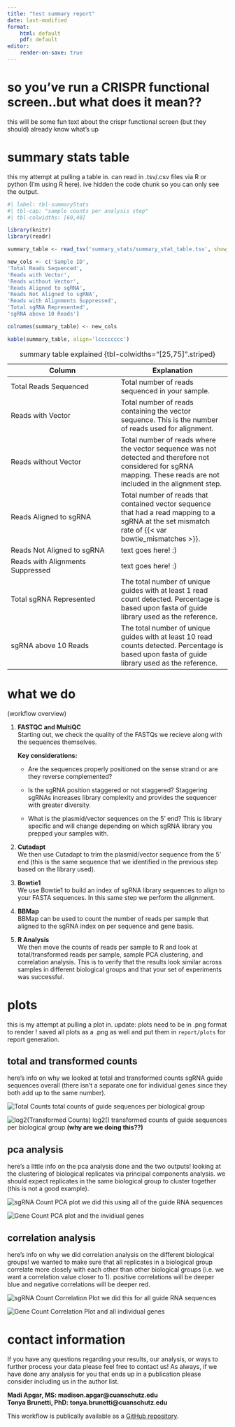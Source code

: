 ```yaml
---
title: "test summary report"
date: last-modified
format:
    html: default
    pdf: default
editor: 
    render-on-save: true
---
```


# so you've run a CRISPR functional screen..but what does it mean??

this will be some fun text about the crispr functional screen (but they should) already know what's up

# summary stats table

this my attempt at pulling a table in. can read in .tsv/.csv files via R or python (I'm using R here). ive hidden the code chunk so you can only see the output.

```r
#| label: tbl-summaryStats
#| tbl-cap: "sample counts per analysis step"
#| tbl-colwidths: [60,40]

library(knitr)
library(readr)

summary_table <- read_tsv('summary_stats/summary_stat_table.tsv', show_col_types = FALSE)

new_cols <- c('Sample ID',
'Total Reads Sequenced',
'Reads with Vector',
'Reads without Vector',
'Reads Aligned to sgRNA',
'Reads Not Aligned to sgRNA',
'Reads with Alignments Suppressed',
'Total sgRNA Represented',
'sgRNA above 10 Reads')

colnames(summary_table) <- new_cols

kable(summary_table, align='lcccccccc')
```

| Column                           | Explanation                                                                                                                                                          |
|------------------------------------|------------------------------------|
| Total Reads Sequenced            | Total number of reads sequenced in your sample.                                                                                                                      |
| Reads with Vector                | Total number of reads containing the vector sequence. This is the number of reads used for alignment.                                                                |
| Reads without Vector             | Total number of reads where the vector sequence was not detected and therefore not considered for sgRNA mapping. These reads are not included in the alignment step. |
| Reads Aligned to sgRNA           | Total number of reads that contained vector sequence that had a read mapping to a sgRNA at the set mismatch rate of {{< var bowtie_mismatches >}}.                   |
| Reads Not Aligned to sgRNA       | text goes here! :)                                                                                                                                                   |
| Reads with Alignments Suppressed | text goes here! :)                                                                                                                                                   |
| Total sgRNA Represented          | The total number of unique guides with at least 1 read count detected. Percentage is based upon fasta of guide library used as the reference.                        |
| sgRNA above 10 Reads             | The total number of unique guides with at least 10 read counts detected. Percentage is based upon fasta of guide library used as the reference.                      |

: summary table explained {tbl-colwidths="\[25,75\]".striped}

# what we do

(workflow overview)

1.  **FASTQC and MultiQC**\
    Starting out, we check the quality of the FASTQs we recieve along with the sequences themselves.

    **Key considerations:**

    -   Are the sequences properly positioned on the sense strand or are they reverse complemented?

    -   Is the sgRNA position staggered or not staggered? Staggering sgRNAs increases library complexity and provides the sequencer with greater diversity.

    -   What is the plasmid/vector sequences on the 5' end? This is library specific and will change depending on which sgRNA library you prepped your samples with.

2.  **Cutadapt**\
    We then use Cutadapt to trim the plasmid/vector sequence from the 5' end (this is the same sequence that we identified in the previous step based on the library used).

3.  **Bowtie1**\
    We use Bowtie1 to build an index of sgRNA library sequences to align to your FASTA sequences. In this same step we perform the alignment.

4.  **BBMap**\
    BBMap can be used to count the number of reads per sample that aligned to the sgRNA index on per sequence and gene basis.

5.  **R Analysis**\
    We then move the counts of reads per sample to R and look at total/transformed reads per sample, sample PCA clustering, and correlation analysis. This is to verify that the results look similar across samples in different biological groups and that your set of experiments was successful.

# plots

this is my attempt at pulling a plot in. update: plots need to be in .png format to render ! saved all plots as a .png as well and put them in `report/plots` for report generation.

## total and transformed counts

here's info on why we looked at total and transformed counts sgRNA guide sequences overall (there isn't a separate one for individual genes since they both add up to the same number).

![Total Counts](plots/sample_totalCount_plot.png) total counts of guide sequences per biological group

![log2(Transformed Counts)](plots/sample_transCounts_plot.png) log2() transformed counts of guide sequences per biological group **(why are we doing this??)**

## pca analysis

here's a little info on the pca analysis done and the two outputs! looking at the clustering of biological replicates via principal components analysis. we should expect replicates in the same biological group to cluster together (this is not a good example).

![sgRNA Count PCA plot](plots/sgRNACount_PCA_plot.png) we did this using all of the guide RNA sequences

![Gene Count PCA plot](plots/geneCount_PCA_plot.png) and the invidiual genes

## correlation analysis

here's info on why we did correlation analysis on the different biological groups! we wanted to make sure that all replicates in a biological group correlate more closely with each other than other biological groups (i.e. we want a correlation value closer to 1). positive correlations will be deeper blue and negative correlations will be deeper red.

![sgRNA Count Correlation Plot](plots/sgRNACount_correlationMatrix.png) we did this for all guide RNA sequences

![Gene Count Correlation Plot](plots/geneCount_correlationMatrix.png) and all individual genes

# contact information

If you have any questions regarding your results, our analysis, or ways to further process your data please feel free to contact us! As always, if we have done any analysis for you that ends up in a publication please consider including us in the author list.

**Madi Apgar, MS: madison.apgar\@cuanschutz.edu**\
**Tonya Brunetti, PhD: tonya.brunetti\@cuanschutz.edu**

This workflow is publically available as a [GitHub repository](https://github.com/Comp-Bio-Pipeline-Dev-Team/functional_CRISPR_screen).